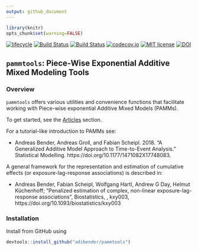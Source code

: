 ```yaml
---
output: github_document
---
```


```r
library(knitr)
opts_chunk$set(warning=FALSE)
```

[![lifecycle](https://img.shields.io/badge/lifecycle-experimental-orange.svg)](https://www.tidyverse.org/lifecycle/#experimental)
[![Build Status](https://travis-ci.org/adibender/pammtools.svg?branch=master)](https://travis-ci.org/adibender/pammtools)
[![Build Status](https://ci.appveyor.com/api/projects/status/github/adibender/pammtools?branch=master&svg=true)](https://ci.appveyor.com/project/adibender/pammtools/branch/master)
[![codecov.io](https://codecov.io/github/adibender/pammtools/coverage.svg?branch=master)](https://codecov.io/github/adibender/pammtools/branch/master)
[![MIT license](http://img.shields.io/badge/license-MIT-brightgreen.svg)](http://opensource.org/licenses/MIT)
[![DOI](https://zenodo.org/badge/DOI/10.5281/zenodo.1048832.svg)](https://doi.org/10.5281/zenodo.1048832)

## `pammtools`: Piece-Wise Exponential Additive Mixed Modeling Tools

### Overview
`pammtools` offers various utilities and convenience functions that
facilitate working with Piece-wise exponential Additive Mixed Models (PAMMs).

To get started, see the [Articles](articles/index.html) section.

For a tutorial-like introduction to PAMMs see:

  - Andreas Bender, Andreas Groll, and Fabian Scheipl. 2018. “A Generalized Additive Model Approach to Time-to-Event Analysis.” Statistical Modelling. https://doi.org/10.1177/1471082X17748083.


A general framework for the representation and estimation of cumulative effects
(or exposure-lag-response associations) is described in:

- Andreas Bender, Fabian Scheipl, Wolfgang Hartl, Andrew G Day, Helmut Küchenhoff; "Penalized estimation of complex, non-linear exposure-lag-response associations", Biostatistics, , kxy003, https://doi.org/10.1093/biostatistics/kxy003



### Installation

Install from GitHub using

```r
devtools::install_github("adibender/pammtools")
```
